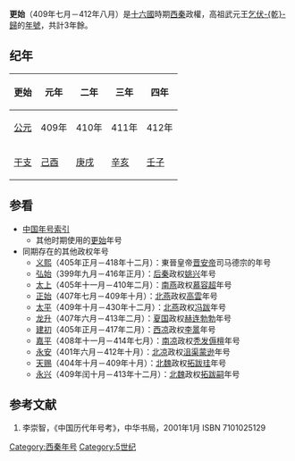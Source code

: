{{Eranamebox|年号=更始
|起讫时间= 409年七月—412年八月
|政权= 西秦
|帝王= 高祖武元王[[乞伏乾歸|乞伏乾歸]]
|历时= 3年餘
|timeline= <timeline>
ImageSize  = width:200 height:50
PlotArea   = width:180 height:30 left:10 bottom:20
TimeAxis   = orientation:horizontal
DateFormat = yyyy
Period     = from:304 till:439
AlignBars  = early
ScaleMajor = increment:135 start:304
Colors =
  id:canvas value:rgb(1,1,0.85)
BackgroundColors = canvas:canvas
PlotData =
  width:15 color:black
  bar:era from:start till:end
  bar:era from:385 till:400 color:red
  bar:era from:409 till:431 color:red
  bar:era from:388 till:400 color:green
  bar:era from:409 till:412 color:green
  bar:era from:409 till:412 color:blue
</timeline>
|说明= <span style="color: blue">更始</span>在'''十六國'''、<span style="color: red">西秦</span>和<span style="color: green">	乞伏-{乾}-歸</span>时期的位置。 
}}

'''更始'''（409年七月－412年八月）是[[十六國|十六國]]時期[[西秦|西秦]]政權，高祖武元王[[乞伏乾歸|乞伏-{乾}-歸]]的[[年號|年號]]，共計3年餘。

==纪年==
{| class="wikitable" 
|-
!更始!!元年!!二年!!三年!!四年
|-
![[公元纪年|公元]]
|409年||410年||411年||412年
|-
![[干支纪年|干支]]
|[[己酉|己酉]]||[[庚戌|庚戌]]||[[辛亥|辛亥]]||[[壬子|壬子]]
|}

==参看==
*[[中国年号索引|中国年号索引]]
**其他时期使用的[[更始|更始]]年号
*同期存在的其他政权年号
**[[义熙_(晋安帝)|义熙]]（405年正月－418年十二月）：東晉皇帝[[晋安帝|晋安帝]]司马德宗的年号
**[[弘始|弘始]]（399年九月－416年正月）：[[后秦|后秦]]政权[[姚兴|姚兴]]年号
**[[太上|太上]]（405年十一月－410年二月）：[[南燕_(十六國)|南燕]]政权[[慕容超|慕容超]]年号
**[[正始_(北燕)|正始]]（407年七月－409年十月）：[[北燕|北燕]]政权[[高雲_(十六國)|高雲]]年号
**[[太平_(北燕)|太平]]（409年十月－430年十二月）：[[北燕|北燕]]政权[[冯跋|冯跋]]年号
**[[龙升|龙升]]（407年六月－413年二月）：[[夏国|夏国]]政权[[赫连勃勃|赫连勃勃]]年号
**[[建初_(西凉)|建初]]（405年正月－417年二月）：[[西凉|西凉]]政权[[李暠|李暠]]年号
**[[嘉平_(南凉)|嘉平]]（408年十一月－414年七月）：[[南凉|南凉]]政权[[秃发傉檀|秃发傉檀]]年号
**[[永安_(北凉)|永安]]（401年六月－412年十月）：[[北凉|北凉]]政权[[沮渠蒙逊|沮渠蒙逊]]年号
**[[天赐_(北魏)|天赐]]（404年十月－409年十月）：[[北魏|北魏]]政权[[拓跋珪|拓跋珪]]年号
**[[永兴_(北魏明元帝)|永兴]]（409年闰十月－413年十二月）：[[北魏|北魏]]政权[[拓跋嗣|拓跋嗣]]年号

==参考文献==
# 李崇智，《中国历代年号考》，中华书局，2001年1月 ISBN 7101025129

{{年号|[[太初_(乞伏乾歸)|太初]]|[[中国年号索引|西秦年号]]|[[永康_(西秦)|永康]]}}
{{晉十六國年號}}
[[Category:西秦年号|Category:西秦年号]]
[[Category:5世纪|Category:5世纪]]